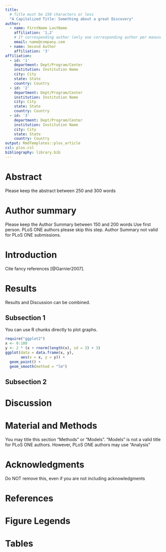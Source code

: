 ```yaml
---
title:
  # Title must be 150 characters or less
  "A Capitalized Title: Something about a great Discovery"
author:
  - name: FirstName LastName
    affiliation: '1,2'
    # If corresponding author (only one corresponding author per manuscript)
    email: name@company.com
  - name: Second Author
    affiliation: '3'
affiliation:
  - id: '1'
    department: Dept/Program/Center
    institution: Institution Name
    city: City
    state: State
    country: Country
  - id: '2' 
    department: Dept/Program/Center
    institution: Institution Name
    city: City
    state: State
    country: Country
  - id: '3' 
    department: Dept/Program/Center
    institution: Institution Name
    city: City
    state: State
    country: Country
output: RmdTemplates::plos_article
csl: plos.csl
bibliography: library.bib
---
```


# Abstract {-}

Please keep the abstract between 250 and 300 words

# Author summary {-}

Please keep the Author Summary between 150 and 200 words Use first person. PLoS 
ONE authors please skip this step. Author Summary not valid for PLoS ONE 
submissions. 

# Introduction {-}

Cite fancy references [@Garnier2007].

# Results {-}

Results and Discussion can be combined.

## Subsection 1 {-}

You can use R chunks directly to plot graphs.

```r
require("ggplot2")
x <- 0:100
y <- 2 * (x + rnorm(length(x), sd = 3) + 3)
ggplot(data = data.frame(x, y), 
       aes(x = x, y = y)) + 
  geom_point() + 
  geom_smooth(method = "lm")
```


## Subsection 2 {-}

# Discussion {-}

# Material and Methods {-}
You may title this section "Methods" or "Models". "Models" is not a valid title 
for PLoS ONE authors. However, PLoS ONE authors may use "Analysis" 

# Acknowledgments {-}
Do NOT remove this, even if you are not including acknowledgments

# References {-}

# Figure Legends {-}

# Tables {-}
